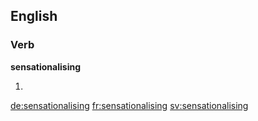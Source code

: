 ==English==

===Verb===
'''sensationalising'''

# {{context|British}} {{present participle of|sensationalise}}

[[de:sensationalising]]
[[fr:sensationalising]]
[[sv:sensationalising]]